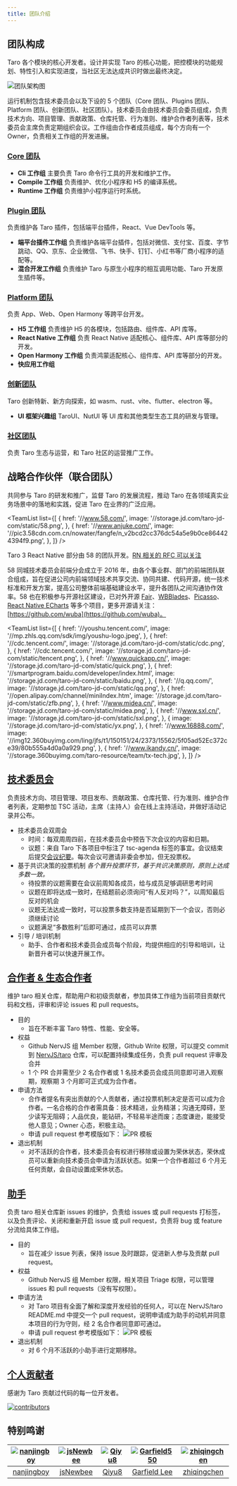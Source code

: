 ```yaml
---
title: 团队介绍
---
```



## 团队构成

Taro 各个模块的核心开发者。设计并实现 Taro 的核心功能，把控模块的功能规划、特性引入和实现进度，当社区无法达成共识时做出最终决定。

![团队架构图](@site/static/img/team-structure.png)

运行机制包含技术委员会以及下设的 5 个团队（Core 团队、Plugins 团队、Platform 团队、创新团队、社区团队）。技术委员会由技术委员会委员组成，负责技术方向、项目管理、贡献政策、仓库托管、行为准则、维护合作者列表等，技术委员会主席负责定期组织会议。工作组由合作者成员组成，每个方向有一个 Owner，负责相关工作组的开发进展。

### [Core 团队](./team-core)

- **Cli 工作组**
  主要负责 Taro 命令行工具的开发和维护工作。
- **Compile 工作组**
  负责维护、优化小程序和 H5 的编译系统。
- **Runtime 工作组**
  负责维护小程序运行时系统。

### [Plugin 团队](./team-plugin)

负责维护各 Taro 插件，包括端平台插件，React、Vue DevTools 等。

- **端平台插件工作组**
  负责维护各端平台插件，包括对微信、支付宝、百度、字节跳动、QQ、京东、企业微信、飞书、快手、钉钉、小红书等厂商小程序的适配等。
- **混合开发工作组**
  负责维护 Taro 与原生小程序的相互调用功能、Taro 开发原生插件等。

### [Platform 团队](./team-platform)

负责 App、Web、Open Harmony 等跨平台开发。

- **H5 工作组**
  负责维护 H5 的各模块，包括路由、组件库、API 库等。
- **React Native 工作组**
  负责 React Native 适配核心、组件库、API 库等部分的开发。
- **Open Harmony 工作组**
  负责鸿蒙适配核心、组件库、API 库等部分的开发。
- **快应用工作组**

### [创新团队](./team-innovate)

Taro 创新特新、新方向探索，如 wasm、rust、vite、flutter、electron 等。

- **UI 框架兴趣组**
  TaroUI、NutUI 等 UI 库和其他类型生态工具的研发与管理。

### [社区团队](./team-community)

负责 Taro 生态与运营，和 Taro 社区的运营推广工作。

## 战略合作伙伴（联合团队）

共同参与 Taro 的研发和推广，监督 Taro 的发展流程，推动 Taro 在各领域真实业务场景中的落地和实践，促进 Taro 在业界的广泛应用。

<TeamList
  list={[
    {
      href: '//www.58.com/',
      image: '//storage.jd.com/taro-jd-com/static/58.png',
    },
    {
      href: '//www.anjuke.com/',
      image: '//pic3.58cdn.com.cn/nowater/fangfe/n_v2bcd2cc376dc54a5e9b0ce864424394f9.png',
    },
  ]}
/>

Taro 3 React Native 部分由 58 的团队开发。[RN 相关的 RFC 可以关注](https://github.com/NervJS/taro-rfcs/pull/8)

58 同城技术委员会前端分会成立于 2016 年，由各个事业群、部门的前端团队联合组成，旨在促进公司内前端领域技术共享交流、协同共建、代码开源，统一技术标准和开发方案，提高公司整体前端基础建设水平，提升各团队之间沟通协作效率。58 也在积极参与开源社区建设，已对外开源 [Fair](https://github.com/wuba/Fair)、[WBBlades](https://github.com/wuba/WBBlades)、[Picasso](https://github.com/wuba/Picasso)、[React Native ECharts](https://github.com/wuba/react-native-echarts) 等多个项目，更多开源请关注：[https://github.com/wuba](https://github.com/wuba)。

<TeamList
  list={[
    {
      href: '//youshu.tencent.com/',
      image: '//mp.zhls.qq.com/sdk/img/youshu-logo.jpeg',
    },
    {
      href: '//cdc.tencent.com/',
      image: '//storage.jd.com/taro-jd-com/static/cdc.png',
    },
    {
      href: '//cdc.tencent.com/',
      image: '//storage.jd.com/taro-jd-com/static/tencent.png',
    },
    {
      href: '//www.quickapp.cn/',
      image: '//storage.jd.com/taro-jd-com/static/quick.png',
    },
    {
      href: '//smartprogram.baidu.com/developer/index.html',
      image: '//storage.jd.com/taro-jd-com/static/baidu.png',
    },
    {
      href: '//q.qq.com/',
      image: '//storage.jd.com/taro-jd-com/static/qq.png',
    },
    {
      href: '//open.alipay.com/channel/miniIndex.htm',
      image: '//storage.jd.com/taro-jd-com/static/zfb.png',
    },
    {
      href: '//www.midea.cn/',
      image: '//storage.jd.com/taro-jd-com/static/midea.png',
    },
    {
      href: '//www.sxl.cn/',
      image: '//storage.jd.com/taro-jd-com/static/sxl.png',
    },
    {
      image: '//storage.jd.com/taro-jd-com/static/yx.png',
    },
    {
      href: '//www.16888.com/',
      image: '//img12.360buyimg.com/ling/jfs/t1/150151/24/2373/15562/5f05ad52Ec372ce39/80b555a4d0a0a929.png',
    },
    {
      href: '//www.ikandy.cn/',
      image: '//storage.360buyimg.com/taro-resource/team/tx-tech.jpg',
    },
  ]}
/>

## [技术委员会](./role-committee)

负责技术方向、项目管理、项目发布、贡献政策、仓库托管、行为准则、维护合作者列表，定期参加 TSC 活动，主席（主持人）会在线上主持活动，并做好活动记录并公布。

- 技术委员会双周会
  - 时间：每双周周四前，在技术委员会中预告下次会议的内容和日期。
  - 议题：来自 Taro 下各项目中标注了 tsc-agenda 标签的事宜。会议结束后提交[会议纪要](https://tarojs.notion.site/979a8aad451b4316b04878d252073987?v=88c5bbd1d2c0416590a25cefebde1c74)。每次会议可邀请非委会参加，但无投票权。
- 基于共识决策的投票机制 _各个晋升投票环节，基于共识决策原则，原则上达成多数一致。_
  - 待投票的议题需要在会议前周知各成员，给与成员足够调研思考时间
  - 议题在即将达成一致时，在结题前必须询问“有人反对吗？”，以周知最后反对的机会
  - 议题无法达成一致时，可以投票多数支持是否延期到下一个会议，否则必须继续讨论
  - 议题满足“多数胜利”后即可通过，成员可以弃票
- 引导 / 培训机制
  - 助手、合作者和技术委员会成员每个阶段，均提供相应的引导和培训，让新晋升者可以快速开展工作。

## [合作者 & 生态合作者](./role-collaborator)

维护 taro 相关仓库，帮助用户和初级贡献者，参加具体工作组为当前项目贡献代码和文档，评审和评论 issues 和 pull requests。

- 目的
  - 旨在不断丰富 Taro 特性、性能、安全等。
- 权益
  - Github NervJS 组 Member 权限，Github Write 权限，可以提交 commit 到 [NervJS/taro](https://github.com/NervJS/taro) 仓库，可以配置持续集成任务，负责 pull request 评审及合并
  - 1 个 PR 合并需至少 2 名合作者或 1 名技术委员会成员同意即可进入观察期，观察期 3 个月即可正式成为合作者。
- 申请方法
  - 合作者提名有突出贡献的个人贡献者，通过投票机制决定是否可以成为合作者。一名合格的合作者需具备：技术精进，业务精湛；沟通无障碍，至少读写无阻碍；人品优良，能钻研，不轻易半途而废；态度谦逊，能接受他人意见；Owner 心态，积极主动。
  - 申请 pull request 参考模版如下：
    ![PR 模板](https://storage.360buyimg.com/aotu-team/zakary-blog/2022-03-29-Taro-community/PR-Collaborator.png)
- 退出机制
  - 对不活跃的合作者，技术委员会有权进行移除或设置为荣休状态，荣休成员可以重新向技术委员会申请为活跃状态。如果一个合作者超过 6 个月无任何贡献，会自动设置成荣休状态。

## [助手](./role-triage)

负责 taro 相关仓库新 issues 的维护，负责给 issues 或 pull requests 打标签，以及负责评论、关闭和重新开启 issue 或 pull request，负责将 bug 或 feature 分流给具体工作组。

- 目的
  - 旨在减少 issue 列表，保持 issue 及时跟踪，促进新人参与及贡献 pull request。
- 权益
  - Github NervJS 组 Member 权限，相关项目 Triage 权限，可以管理 issues 和 pull requests（没有写权限）。
- 申请方法
  - 对 Taro 项目有全面了解和深度开发经验的任何人，可以在 NervJS/taro README.md 中提交一个 pull request，说明申请成为助手的动机并同意本项目的行为守则，经 2 名合作者同意即可通过。
  - 申请 pull request 参考模版如下：
    ![PR 模板](https://storage.360buyimg.com/aotu-team/zakary-blog/2022-03-29-Taro-community/PR-Triage.png)
- 退出机制
  - 对 6 个月不活跃的小助手进行定期移除。

## [个人贡献者](./role-committer)

感谢为 Taro 贡献过代码的每一位开发者。

[![contributors](https://opencollective.com/taro/contributors.svg?width=890&button=false)](https://github.com/NervJS/taro/graphs/contributors)

## 特别鸣谢

| [![nanjingboy](https://avatars1.githubusercontent.com/u/1390888?s=100&v=4)](https://github.com/nanjingboy/) | [![jsNewbee](https://avatars3.githubusercontent.com/u/20449400?s=100&v=4)](https://github.com/js-newbee/) | [![Qiyu8](https://avatars2.githubusercontent.com/u/15245051?s=100&v=4)](https://github.com/Qiyu8/) | [![Garfield550](https://avatars2.githubusercontent.com/u/3471836?s=100&v=4)](https://github.com/Garfield550/) | [![zhiqingchen](https://avatars3.githubusercontent.com/u/1876158?s=100&v=4)](https://github.com/zhiqingchen) |
| :---------------------------------------------------------------------------------------------------------: | :-------------------------------------------------------------------------------------------------------: | :------------------------------------------------------------------------------------------------: | :-----------------------------------------------------------------------------------------------------------: | :----------------------------------------------------------------------------------------------------------: |
|                                [nanjingboy](https://github.com/nanjingboy/)                                 |                                 [jsNewbee](https://github.com/js-newbee/)                                 |                                 [Qiyu8](https://github.com/Qiyu8/)                                 |                                [Garfield Lee](https://github.com/Garfield550/)                                |                                [zhiqingchen](https://github.com/zhiqingchen)                                 |
